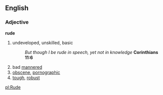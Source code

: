 ==English==
===Adjective===
'''rude'''
#undeveloped, unskilled, basic
#:''But though I be rude in speech, yet not in knowledge'' '''Corinthians 11:6'''
#bad [[manner]]ed
#[[obscene]], [[pornographic]]
#[[tough]], [[robust]]

[[pl:Rude]]